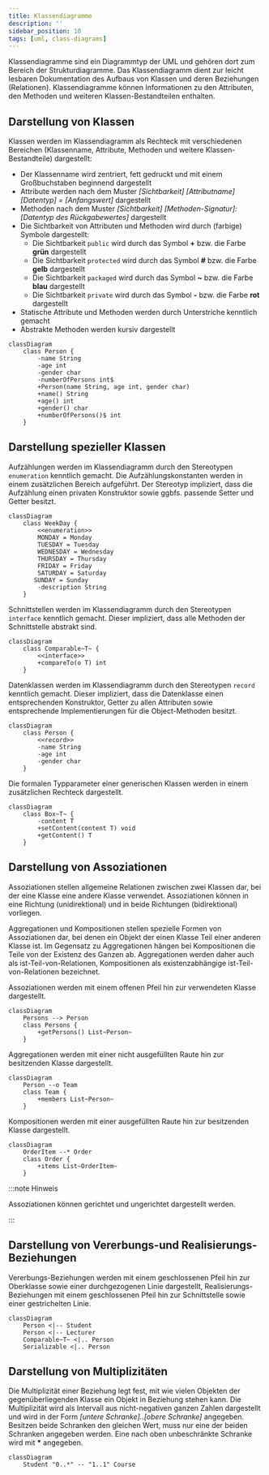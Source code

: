 ```yaml
---
title: Klassendiagramme
description: ''
sidebar_position: 10
tags: [uml, class-diagrams]
---
```



Klassendiagramme sind ein Diagrammtyp der UML und gehören dort zum Bereich der
Strukturdiagramme. Das Klassendiagramm dient zur leicht lesbaren Dokumentation
des Aufbaus von Klassen und deren Beziehungen (Relationen). Klassendiagramme
können Informationen zu den Attributen, den Methoden und weiteren
Klassen-Bestandteilen enthalten.

## Darstellung von Klassen

Klassen werden im Klassendiagramm als Rechteck mit verschiedenen Bereichen
(Klassenname, Attribute, Methoden und weitere Klassen-Bestandteile) dargestellt:

- Der Klassenname wird zentriert, fett gedruckt und mit einem Großbuchstaben
  beginnend dargestellt
- Attribute werden nach dem Muster _[Sichtbarkeit]_ _[Attributname] [Datentyp] =
  [Anfangswert]_ dargestellt
- Methoden nach dem Muster _[Sichtbarkeit]_ _[Methoden-Signatur]: [Datentyp des
  Rückgabewertes]_ dargestellt
- Die Sichtbarkeit von Attributen und Methoden wird durch (farbige) Symbole
  dargestellt:
  - Die Sichtbarkeit `public` wird durch das Symbol **+** bzw. die Farbe
    **grün** dargestellt
  - Die Sichtbarkeit `protected` wird durch das Symbol **#** bzw. die Farbe
    **gelb** dargestellt
  - Die Sichtbarkeit `packaged` wird durch das Symbol **~** bzw. die Farbe
    **blau** dargestellt
  - Die Sichtbarkeit `private` wird durch das Symbol **-** bzw. die Farbe
    **rot** dargestellt
- Statische Attribute und Methoden werden durch Unterstriche kenntlich gemacht
- Abstrakte Methoden werden kursiv dargestellt

```mermaid
classDiagram
    class Person {
        -name String
        -age int
        -gender char
        -numberOfPersons int$
        +Person(name String, age int, gender char)
        +name() String
        +age() int
        +gender() char
        +numberOfPersons()$ int
    }
```

## Darstellung spezieller Klassen

<Tabs>
  <TabItem value="enumerations" label="Aufzählungen" default>

Aufzählungen werden im Klassendiagramm durch den Stereotypen `enumeration`
kenntlich gemacht. Die Aufzählungskonstanten werden in einem zusätzlichen
Bereich aufgeführt. Der Stereotyp impliziert, dass die Aufzählung einen privaten
Konstruktor sowie ggbfs. passende Setter und Getter besitzt.

```mermaid
classDiagram
    class WeekDay {
        <<enumeration>>
        MONDAY = Monday
        TUESDAY = Tuesday
        WEDNESDAY = Wednesday
        THURSDAY = Thursday
        FRIDAY = Friday
        SATURDAY = Saturday
       SUNDAY = Sunday
        -description String
    }
```

  </TabItem>
  <TabItem value="interfaces" label="Schnittstellen" default>

Schnittstellen werden im Klassendiagramm durch den Stereotypen `interface`
kenntlich gemacht. Dieser impliziert, dass alle Methoden der Schnittstelle
abstrakt sind.

```mermaid
classDiagram
    class Comparable~T~ {
        <<interface>>
        +compareTo(o T) int
    }
```

  </TabItem>
  <TabItem value="records" label="Datenklassen" default>

Datenklassen werden im Klassendiagramm durch den Stereotypen `record` kenntlich
gemacht. Dieser impliziert, dass die Datenklasse einen entsprechenden
Konstruktor, Getter zu allen Attributen sowie entsprechende Implementierungen
für die Object-Methoden besitzt.

```mermaid
classDiagram
    class Person {
        <<record>>
        -name String
        -age int
        -gender char
    }
```

  </TabItem>
  <TabItem value="generics" label="Generische Klassen" default>

Die formalen Typparameter einer generischen Klassen werden in einem zusätzlichen
Rechteck dargestellt.

```mermaid
classDiagram
    class Box~T~ {
        -content T
        +setContent(content T) void
        +getContent() T
    }
```

  </TabItem>
</Tabs>

## Darstellung von Assoziationen

Assoziationen stellen allgemeine Relationen zwischen zwei Klassen dar, bei der
eine Klasse eine andere Klasse verwendet. Assoziationen können in eine Richtung
(unidirektional) und in beide Richtungen (bidirektional) vorliegen.

Aggregationen und Kompositionen stellen spezielle Formen von Assoziationen dar,
bei denen ein Objekt der einen Klasse Teil einer anderen Klasse ist. Im
Gegensatz zu Aggregationen hängen bei Kompositionen die Teile von der Existenz
des Ganzen ab. Aggregationen werden daher auch als ist-Teil-von-Relationen,
Kompositionen als existenzabhängige ist-Teil-von-Relationen bezeichnet.

<Tabs>
  <TabItem value="associations" label="Assoziationen" default>

Assoziationen werden mit einem offenen Pfeil hin zur verwendeten Klasse
dargestellt.

```mermaid
classDiagram
    Persons --> Person
    class Persons {
        +getPersons() List~Person~
    }
```

  </TabItem>
  <TabItem value="aggregations" label="Aggregationen" default>

Aggregationen werden mit einer nicht ausgefüllten Raute hin zur besitzenden
Klasse dargestellt.

```mermaid
classDiagram
    Person --o Team
    class Team {
        +members List~Person~
    }
```

  </TabItem>
  <TabItem value="compositions" label="Kompositionen" default>

Kompositionen werden mit einer ausgefüllten Raute hin zur besitzenden Klasse
dargestellt.

```mermaid
classDiagram
    OrderItem --* Order
    class Order {
        +items List~OrderItem~
    }
```

  </TabItem>
</Tabs>

:::note Hinweis

Assoziationen können gerichtet und ungerichtet dargestellt werden.

:::

## Darstellung von Vererbungs-und Realisierungs-Beziehungen

Vererbungs-Beziehungen werden mit einem geschlossenen Pfeil hin zur Oberklasse
sowie einer durchgezogenen Linie dargestellt, Realisierungs-Beziehungen mit
einem geschlossenen Pfeil hin zur Schnittstelle sowie einer gestrichelten Linie.

```mermaid
classDiagram
    Person <|-- Student
    Person <|-- Lecturer
    Comparable~T~ <|.. Person
    Serializable <|.. Person
```

## Darstellung von Multiplizitäten

Die Multiplizität einer Beziehung legt fest, mit wie vielen Objekten der
gegenüberliegenden Klasse ein Objekt in Beziehung stehen kann. Die Multiplizität
wird als Intervall aus nicht-negativen ganzen Zahlen dargestellt und wird in der
Form _[untere Schranke]..[obere Schranke]_ angegeben. Besitzen beide Schranken
den gleichen Wert, muss nur eine der beiden Schranken angegeben werden. Eine
nach oben unbeschränkte Schranke wird mit **\*** angegeben.

```mermaid
classDiagram
    Student "0..*" -- "1..1" Course
```
